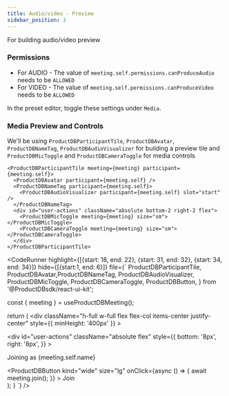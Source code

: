 ```yaml
---
title: Audio/video - Preview
sidebar_position: 3
---
```



For building audio/video preview

### Permissions

- For AUDIO - The value of `meeting.self.permissions.canProduceAudio` needs to be `ALLOWED`
- For VIDEO - The value of `meeting.self.permissions.canProduceVideo` needs to be `ALLOWED`

In the preset editor, toggle these settings under `Media`.

### Media Preview and Controls

We'll be using `ProductDBParticipantTile`, `ProductDBAvatar`, `ProductDBNameTag`, `ProductDBAudioVisualizer` for building a preview tile and
`ProductDBMicToggle` and `ProductDBCameraToggle` for media controls

```tsx
<ProductDBParticipantTile meeting={meeting} participant={meeting.self}>
  <ProductDBAvatar participant={meeting.self} />
  <ProductDBNameTag participant={meeting.self}>
    <ProductDBAudioVisualizer participant={meeting.self} slot="start" />
  </ProductDBNameTag>
  <div id="user-actions" className="absolute bottom-2 right-2 flex">
    <ProductDBMicToggle meeting={meeting} size="sm"></ProductDBMicToggle>
    <ProductDBCameraToggle meeting={meeting} size="sm"></ProductDBCameraToggle>
  </div>
</ProductDBParticipantTile>
```

<CodeRunner 
highlight={[{start: 18, end: 22}, {start: 31, end: 32}, {start: 34, end: 34}]}
hide={[{start:1, end: 6}]}
file={`
  ProductDBParticipantTile, ProductDBAvatar,ProductDBNameTag,
  ProductDBAudioVisualizer, ProductDBMicToggle, ProductDBCameraToggle, ProductDBButton,
} from '@ProductDBsdk/react-ui-kit';

  const { meeting } = useProductDBMeeting();

  return (
    <div
      className="h-full w-full flex flex-col items-center justify-center"
      style={{ minHeight: '400px' }}
    >
      <div className="flex w-full items-center justify-around p-[10%]">
        <div className="relative">
          <ProductDBParticipantTile meeting={meeting} participant={meeting.self}>
            <ProductDBAvatar participant={meeting.self} />
            <ProductDBNameTag participant={meeting.self}>
              <ProductDBAudioVisualizer participant={meeting.self} slot="start" />
            </ProductDBNameTag>
            <div
              id="user-actions"
              className="absolute flex"
              style={{
                bottom: '8px',
                right: '8px',
              }}
            >
              <ProductDBMicToggle meeting={meeting} size="sm"></ProductDBMicToggle>
              <ProductDBCameraToggle meeting={meeting} size="sm"></ProductDBCameraToggle>
            </div>
          </ProductDBParticipantTile>
        </div>
        <div className="flex w-1/4 flex-col justify-between">
          <div className="flex flex-col items-center">
            <p>Joining as {meeting.self.name}</p>
          </div>
          <ProductDBButton
            kind="wide"
            size="lg"
            onClick={async () => {
              await meeting.join();
            }}
          >
            Join
          </ProductDBButton>
        </div>
      </div>
    </div>
  );
}
`} />
